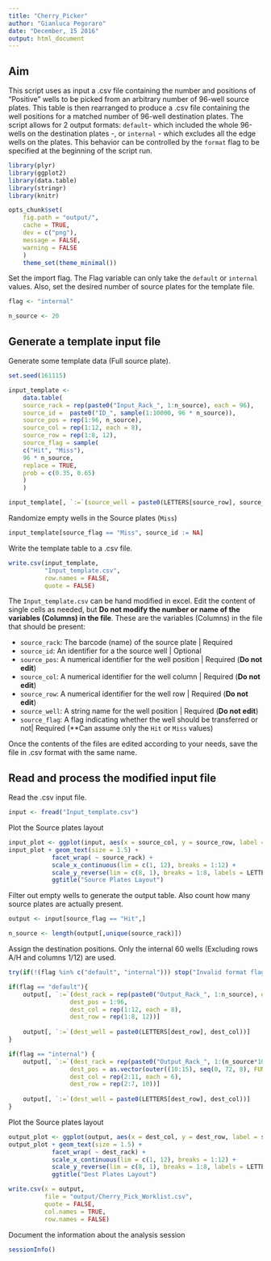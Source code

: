 ```yaml
---
title: "Cherry_Picker"
author: "Gianluca Pegoraro"
date: "December, 15 2016"
output: html_document
---
```

## Aim

This script uses as input a .csv file containing the number and positions of "Positive" wells to be picked from an arbitrary number of 96-well source plates. This table is then rearranged to produce a .csv file containing the well positions for a matched number of 96-well destination plates. The script allows for 2 output formats: `default`- which included the whole 96-wells on the destination plates -, or `internal` - which excludes all the edge wells on the plates. This behavior can be controlled by the `format` flag to be specified at the beginning of the script run. 

```r
library(plyr)
library(ggplot2)
library(data.table)
library(stringr)
library(knitr)
```

```r
opts_chunk$set(
    fig.path = "output/",
    cache = TRUE,
    dev = c("png"),
    message = FALSE,
    warning = FALSE
    )
    theme_set(theme_minimal())
```

Set the import flag. The Flag variable can only take the `default` or `internal` values. Also, set the desired number of source plates for the template file.
```r
flag <- "internal"

n_source <- 20
```

## Generate a template input file

Generate some template data (Full source plate).
```r
set.seed(161115)

input_template <-
    data.table(
    source_rack = rep(paste0("Input_Rack_", 1:n_source), each = 96),
    source_id =  paste0("ID_", sample(1:10000, 96 * n_source)),
    source_pos = rep(1:96, n_source),
    source_col = rep(1:12, each = 8),
    source_row = rep(1:8, 12),
    source_flag = sample(
    c("Hit", "Miss"),
    96 * n_source,
    replace = TRUE,
    prob = c(0.35, 0.65)
    )
    )

input_template[, `:=`(source_well = paste0(LETTERS[source_row], source_col))]
```

Randomize empty wells in the Source plates (`Miss`)
```r
input_template[source_flag == "Miss", source_id := NA]
```

Write the template table to a .csv file.
```r
write.csv(input_template,
          "Input_template.csv",
          row.names = FALSE,
          quote = FALSE)
```

The `Input_template.csv` can be hand modified in excel. Edit the content of single cells as needed, but **Do not modify the number or name of the variables (Columns) in the file**. These are the variables (Columns) in the file that should be present:

* `source_rack`: The barcode (name) of the source plate | Required 
* `source_id`: An identifier for a the source well | Optional
* `source_pos`: A numerical identifier for the well position | Required (**Do not edit**)
* `source_col`: A numerical identifier for the well column | Required (**Do not edit**)
* `source_row`: A numerical identifier for the well row | Required (**Do not edit**)
* `source_well`: A string name for the well position | Required (**Do not edit**)
* `source_flag`: A flag indicating whether the well should be transferred or not| Required (**Can assume only the `Hit` or `Miss` values)

Once the contents of the files are edited according to your needs, save the file in .csv format with the same name.

## Read and process the modified input file
Read the .csv input file. 
```r
input <- fread("Input_template.csv")
```

Plot the Source plates layout
```r
input_plot <- ggplot(input, aes(x = source_col, y = source_row, label = source_id))
input_plot + geom_text(size = 1.5) +
            facet_wrap( ~ source_rack) +
            scale_x_continuous(lim = c(1, 12), breaks = 1:12) +
            scale_y_reverse(lim = c(8, 1), breaks = 1:8, labels = LETTERS[1:8]) +
            ggtitle("Source Plates Layout")
```

Filter out empty wells to generate the output table. Also count how many source plates are actually present. 
```r
output <- input[source_flag == "Hit",]

n_source <- length(output[,unique(source_rack)])
```

Assign the destination positions. Only the internal 60 wells (Excluding rows A/H and columns 1/12) are used. 
```r
try(if(!(flag %in% c("default", "internal"))) stop("Invalid format flag, set it either to 'default' or 'internal'", call. = FALSE))

if(flag == "default"){
    output[, `:=`(dest_rack = rep(paste0("Output_Rack_", 1:n_source), each = 96),
                 dest_pos = 1:96,
                 dest_col = rep(1:12, each = 8),
                 dest_row = rep(1:8, 12))]
    
    output[, `:=`(dest_well = paste0(LETTERS[dest_row], dest_col))]
} 

if(flag == "internal") {
    output[, `:=`(dest_rack = rep(paste0("Output_Rack_", 1:(n_source*10)), each = 60),
                 dest_pos = as.vector(outer((10:15), seq(0, 72, 8), FUN = "+")),
                 dest_col = rep(2:11, each = 6),
                 dest_row = rep(2:7, 10))]
    
    output[, `:=`(dest_well = paste0(LETTERS[dest_row], dest_col))]
}
```

Plot the Source plates layout
```r
output_plot <- ggplot(output, aes(x = dest_col, y = dest_row, label = source_id))
output_plot + geom_text(size = 1.5) +
            facet_wrap( ~ dest_rack) +
            scale_x_continuous(lim = c(1, 12), breaks = 1:12) +
            scale_y_reverse(lim = c(8, 1), breaks = 1:8, labels = LETTERS[1:8]) +
            ggtitle("Dest Plates Layout")
```

```r
write.csv(x = output, 
          file = "output/Cherry_Pick_Worklist.csv", 
          quote = FALSE, 
          col.names = TRUE,
          row.names = FALSE)
```
Document the information about the analysis session
```r
sessionInfo()
```